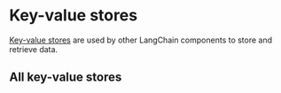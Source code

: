 # Key-value stores

[Key-value stores](/oss/concepts/key_value_stores) are used by other LangChain components to store and retrieve data.

## All key-value stores

<IndexTable />
